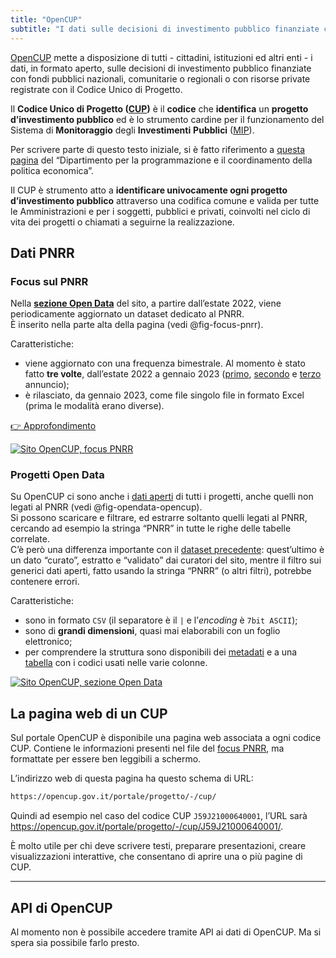```yaml
---
title: "OpenCUP"
subtitle: "I dati sulle decisioni di investimento pubblico finanziate con fondi pubblici nazionali"
---
```


[OpenCUP](https://opencup.gov.it/portale/) mette a disposizione di tutti - cittadini, istituzioni ed altri enti - i dati, in formato aperto, sulle decisioni di investimento pubblico finanziate con fondi pubblici nazionali, comunitarie o regionali o con risorse private registrate con il Codice Unico di Progetto.

Il **Codice Unico di Progetto ([CUP](https://www.programmazioneeconomica.gov.it/sistema-mipcup/che-cose-il-cup/))** è il **codice** che **identifica** un **progetto d'investimento pubblico** ed è lo strumento cardine per il funzionamento del Sistema di **Monitoraggio** degli **Investimenti** **Pubblici** ([MIP](https://www.programmazioneeconomica.gov.it/sistema-mipcup/che-cose/)).

::: aside
Per scrivere parte di questo testo iniziale, si è fatto riferimento a [questa pagina](https://www.programmazioneeconomica.gov.it/sistema-mipcup/che-cose-il-cup/ "Che cos'è il CUP") del "Dipartimento per la programmazione e il coordinamento della politica economica".
:::

Il CUP è strumento atto a **identificare univocamente ogni progetto d'investimento pubblico** attraverso una codifica comune e valida per tutte le Amministrazioni e per i soggetti, pubblici e privati, coinvolti nel ciclo di vita dei progetti o chiamati a seguirne la realizzazione.

## Dati PNRR

### Focus sul PNRR

Nella [**sezione Open Data**](https://opencup.gov.it/portale/opendata) del sito, a partire dall'estate 2022, viene periodicamente aggiornato un dataset dedicato al PNRR.<br>
È inserito nella parte alta della pagina (vedi @fig-focus-pnrr).

Caratteristiche:

- viene aggiornato con una frequenza bimestrale. Al momento è stato fatto **tre volte**, dall'estate 2022 a gennaio 2023 ([primo](https://opencup.gov.it/portale/-/online-il-nuovo-dataset-opencup-sulle-tematica-pnrr), [secondo](https://opencup.gov.it/portale/-/online-il-nuovo-dataset-pnrr) e [terzo](https://opencup.gov.it/portale/-/piano-nazionale-di-ripresa-e-resilienza-online-i-nuovi-dati) annuncio);
- è rilasciato, da gennaio 2023, come file singolo file in formato Excel (prima le modalità erano diverse).

[[👉 Approfondimento]{.btn .btn-primary}](focus-pnrr.qmd)

[![Sito OpenCUP, focus PNRR](images/focus-pnrr.png){#fig-focus-pnrr fig-alt="Focus PNRR OpenCUP"}](https://opencup.gov.it/portale/opendata)

### Progetti Open Data

Su OpenCUP ci sono anche i [dati aperti](https://opencup.gov.it/portale/opendata) di tutti i progetti, anche quelli non legati al PNRR (vedi @fig-opendata-opencup).<br>
Si possono scaricare e filtrare, ed estrarre soltanto quelli legati al PNRR, cercando ad esempio la stringa "PNRR" in tutte le righe delle tabelle correlate.<br>
C'è però una differenza importante con il [dataset precedente](#focus-pnrr): quest'ultimo è un dato "curato", estratto e "validato" dai curatori del sito, mentre il filtro sui generici dati aperti, fatto usando la stringa "PNRR" (o altri filtri), potrebbe contenere errori.

Caratteristiche:

- sono in formato `CSV` (il separatore è il `|` e l'_encoding_ è `7bit ASCII`);
- sono di **grandi dimensioni**, quasi mai elaborabili con un foglio elettronico;
- per comprendere la struttura sono disponibili dei [metadati](https://opencup.gov.it/portale/documents/21195/22370/Metadati+OpenCUP+26+07+2018.xlsx) e a una [tabella](https://opencup.gov.it/portale/documents/21195/0/tabelle+classificazioni+opencup+26+07+2018.zip) con i codici usati nelle varie colonne.


[![Sito OpenCUP, sezione Open Data](images/open-data.png){#fig-opendata-opencup fig-alt="Open Data OpenCUP"}](https://opencup.gov.it/portale/opendata)

## La pagina web di un CUP

Sul portale OpenCUP è disponibile una pagina web associata a ogni codice CUP. Contiene le informazioni presenti nel file del [focus PNRR](#focus-sul-pnrr), ma formattate per essere ben leggibili a schermo.

L'indirizzo web di questa pagina ha questo schema di URL:

```.markdown
https://opencup.gov.it/portale/progetto/-/cup/
```

Quindi ad esempio nel caso del codice CUP `J59J21000640001`, l'URL sarà<br>
<https://opencup.gov.it/portale/progetto/-/cup/J59J21000640001/>.

È molto utile per chi deve scrivere testi, preparare presentazioni, creare visualizzazioni interattive, che consentano di aprire una o più pagine di CUP.

---

::: {.callout-note}
## API di OpenCUP

Al momento non è possibile accedere tramite API ai dati di OpenCUP. Ma si spera sia possibile farlo presto.
:::
